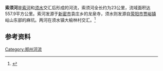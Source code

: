 '''索须河'''是[[索河|索河]]和[[须水|须水]]交汇后形成的河流，索须河全长约为23公里，流域面积达557.9平方公里。索河发源于[[新密市|新密市]]袁庄乡的龙泉寺，须水则发源自[[荥阳市|荥阳市]][[贾峪镇|贾峪镇]]岵山东部的麻坑。两河在须水镇大榆林村交汇。<ref name="zzswj">{{cite web|url=http://www.zzsl.gov.cn/index.jsp?id=ff8080811c8edf9d011c8f57495d0037&id_id=A101001&name=varticles|title=郑州水利概况|publisher=郑州市水务局|date=|language=zh-hans|deadurl=yes|archiveurl=https://web.archive.org/web/20110823115843/http://www.zzsl.gov.cn/index.jsp?id=ff8080811c8edf9d011c8f57495d0037&id_id=A101001&name=varticles|archivedate=2011-08-23}}</ref>

== 参考资料 ==
{{reflist}}
{{郑州水系}}
[[Category:郑州河流|Category:郑州河流]]